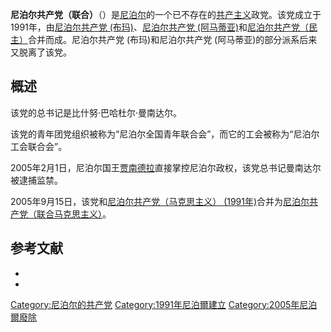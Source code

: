 {{Other uses|尼泊尔共产主义政党列表}}
{{Infobox Political Party
|leader1_title= |leader1_name= |leader2_title= |leader2_name= |leader3_title= |leader3_name= 
|名字       = 尼泊尔共产党（联合）
|原文名     = Communist Party of Nepal (United)
|党代表色   = red
|图像       = <!-- 须加[[File:图像名|200px]] -->
|图像说明   = 
|所在国家或地区= 尼泊尔
|党首       = 
|总裁       = 
|主席       = 
|总书记     = 比什努·巴哈杜尔·曼南达尔
|第一书记   = 
|秘书长     = 
|主席团     = 
|书记       = 
|发言人     = 
|创始人     = 
|建立       = 1991年
|解散       = 2005年9月15日
|兼并       = [[尼泊尔共产党_(布玛)|尼泊尔共产党 (布玛)]]<br>[[尼泊尔共产党_(阿马蒂亚)|尼泊尔共产党 (阿马蒂亚)]]<br>[[尼泊尔共产党（民主）|尼泊尔共产党（民主）]]
|分裂       = 
|前身       = 
|并入       = [[尼泊尔共产党（联合马克思主义）|尼泊尔共产党（联合马克思主义）]]
|继承       = 
|总部       = 
|党报       = 
|青年组织   = 尼泊尔全国青年联合会
|工会组织   = 尼泊尔工会联合会
|统计日期   = 
|意识形态   = [[共产主义|共产主义]]<br>[[马克思列宁主义|马克思列宁主义]]
|政治立场   = [[左翼|左翼]]
|宗教信仰   = 
|国内组织   = 
|国际组织   = 
|欧洲组织   = 
|欧洲议会党团= 
|seats1_title= <!-- 议会名字 -->
|seats1      = <!-- 议会席位，如250席位中有3个席位：{{Infobox political party/seats|3|250|hex=red}} -->
|官方色彩   = <!--示例：[[紫色|紫色]]和[[金色|金色]] {{Color box|#232176}}{{Color box|#E2AF2D}} -->
|官方网站   = <!-- {{URL| }}  -->
|宣传口号   = 
|国家       = 尼泊尔
|脚注       = 
}}
'''尼泊尔共产党（联合）'''（{{lang-en|Communist Party of Nepal (United)}}）是[[尼泊尔|尼泊尔]]的一个已不存在的[[共产主义|共产主义]]政党。该党成立于1991年，由[[尼泊尔共产党_(布玛)|尼泊尔共产党 (布玛)]]、[[尼泊尔共产党_(阿马蒂亚)|尼泊尔共产党 (阿马蒂亚)]]和[[尼泊尔共产党（民主）|尼泊尔共产党（民主）]]合并而成。尼泊尔共产党 (布玛)和尼泊尔共产党 (阿马蒂亚)的部分派系后来又脱离了该党。

==概述==
该党的总书记是比什努·巴哈杜尔·曼南达尔。

该党的青年团党组织被称为“尼泊尔全国青年联合会”，而它的工会被称为“尼泊尔工会联合会”。

2005年2月1日，尼泊尔国王[[贾南德拉|贾南德拉]]直接掌控尼泊尔政权，该党总书记曼南达尔被逮捕监禁。

2005年9月15日，该党和[[尼泊尔共产党（马克思主义）_(1991年)|尼泊尔共产党（马克思主义） (1991年)]]合并为[[尼泊尔共产党（联合马克思主义）|尼泊尔共产党（联合马克思主义）]]。

==参考文献==
{{reflist}}
*{{cite journal | language =zh-hans | author =徐扬 | title =《尼泊尔革命及相关思考》| journal =《现代国际关系》 | volume =第12期 | year = 2008年 | pages = | issn =1000-6192 }}
*{{cite journal | language =zh-hans | author =徐扬 | title =《尼泊尔共产主义运动的发展及其特点》| journal =《当代世界社会主义问题》 | volume =第3期 | year = 2008年 | pages =第47-56页  | issn =1001-5574 }}

{{尼泊尔的共产党}}

[[Category:尼泊尔的共产党|Category:尼泊尔的共产党]]
[[Category:1991年尼泊爾建立|Category:1991年尼泊爾建立]]
[[Category:2005年尼泊爾廢除|Category:2005年尼泊爾廢除]]